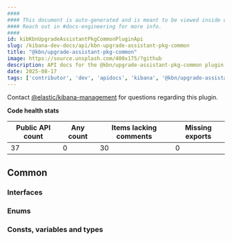 ```yaml
---
####
#### This document is auto-generated and is meant to be viewed inside our experimental, new docs system.
#### Reach out in #docs-engineering for more info.
####
id: kibKbnUpgradeAssistantPkgCommonPluginApi
slug: /kibana-dev-docs/api/kbn-upgrade-assistant-pkg-common
title: "@kbn/upgrade-assistant-pkg-common"
image: https://source.unsplash.com/400x175/?github
description: API docs for the @kbn/upgrade-assistant-pkg-common plugin
date: 2025-08-17
tags: ['contributor', 'dev', 'apidocs', 'kibana', '@kbn/upgrade-assistant-pkg-common']
---
```




Contact [@elastic/kibana-management](https://github.com/orgs/elastic/teams/kibana-management) for questions regarding this plugin.

**Code health stats**

| Public API count  | Any count | Items lacking comments | Missing exports |
|-------------------|-----------|------------------------|-----------------|
| 37 | 0 | 30 | 0 |

## Common

### Interfaces
<DocDefinitionList data={kbnUpgradeAssistantPkgCommonObj.common.interfaces}/>

### Enums
<DocDefinitionList data={kbnUpgradeAssistantPkgCommonObj.common.enums}/>

### Consts, variables and types
<DocDefinitionList data={kbnUpgradeAssistantPkgCommonObj.common.misc}/>

